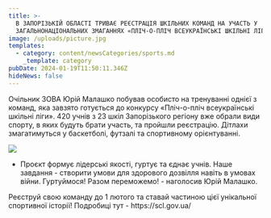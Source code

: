 ```yaml
---
title: >-
  В ЗАПОРІЗЬКІЙ ОБЛАСТІ ТРИВАЄ РЕЄСТРАЦІЯ ШКІЛЬНИХ КОМАНД НА УЧАСТЬ У
  ЗАГАЛЬНОНАЦІОНАЛЬНИХ ЗМАГАННЯХ «ПЛІЧ-О-ПЛІЧ ВСЕУКРАЇНСЬКІ ШКІЛЬНІ ЛІГИ»
image: /uploads/picture.jpg
templates:
  - category: content/newsCategories/sports.md
    _template: category
pubDate: 2024-01-19T11:50:11.346Z
hideNews: false
---
```


Очільник ЗОВА Юрій Малашко побував особисто на тренуванні однієї з команд, яка завзято готується до конкурсу «Пліч-о-пліч всеукраїнські шкільні ліги». 420 учнів з 23 шкіл Запорізького регіону вже обрали види спорту, в яких будуть брати участь, та пройшли реєстрацію. Дітлахи змагатимуться у баскетболі, футзалі та спортивному орієнтуванні. 

![](</uploads/picture (1).jpg>)

* Проєкт формує лідерські якості, гуртує та єднає учнів. Наше завдання - створити умови для здорового дозвілля навіть в умовах війни. Гуртуймося! Разом переможемо! - наголосив Юрій Малашко.

Реєструй свою команду до 1 лютого та ставай частиною цієї унікальної спортивної історії! Подробиці тут - https\://scl.gov.ua/



